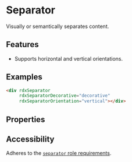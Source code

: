 
<Meta
    title="Primitives/Separator"
/>

# Separator
Visually or semantically separates content.

## Features
- Supports horizontal and vertical orientations.

## Examples

<Canvas sourceState='shown' of={SeparatorDirectiveStories.Default}></Canvas>

```html
<div rdxSeparator
     rdxSeparatorDecorative="decorative"
     rdxSeparatorOrientation="vertical"></div>
```
## Properties

<ArgTypes of={SeparatorDirective} />

## Accessibility

Adheres to the [`separator` role requirements](https://www.w3.org/TR/wai-aria-1.2/#separator).
